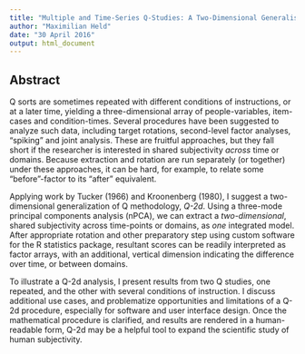```yaml
---
title: "Multiple and Time-Series Q-Studies: A Two-Dimensional Generalisation of Q Methodology"
author: "Maximilian Held"
date: "30 April 2016"
output: html_document
---
```


## Abstract

Q sorts are sometimes repeated with different conditions of instructions, or at a later time, yielding a three-dimensional array of people-variables, item-cases and condition-times.
Several procedures have been suggested to analyze such data, including target rotations, second-level factor analyses, "spiking" and joint analysis.
These are fruitful approaches, but they fall short if the researcher is interested in shared subjectivity *across* time or domains.
Because extraction and rotation are run separately (or together) under these approaches, it can be hard, for example, to relate some "before"-factor to its "after" equivalent.

Applying work by Tucker (1966) and Kroonenberg (1980), I suggest a two-dimensional generalization of Q methodology, *Q-2d*.
Using a three-mode principal components analysis (nPCA), we can extract a *two-dimensional*, shared subjectivity across time-points or domains, as *one* integrated model.
After appropriate rotation and other preparatory step using custom software for the R statistics package, resultant scores can be readily interpreted as factor arrays, with an additional, vertical dimension indicating the difference over time, or between domains.

To illustrate a Q-2d analysis, I present results from two Q studies, one repeated, and the other with several conditions of instruction.
I discuss additional use cases, and problematize opportunities and limitations of a Q-2d procedure, especially for software and user interface design.
Once the mathematical procedure is clarified, and results are rendered in a human-readable form, Q-2d may be a helpful tool to expand the scientific study of human subjectivity.



